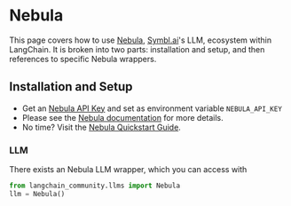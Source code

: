 # Nebula

This page covers how to use [Nebula](https://symbl.ai/nebula), [Symbl.ai](https://symbl.ai/)'s LLM, ecosystem within LangChain.
It is broken into two parts: installation and setup, and then references to specific Nebula wrappers.

## Installation and Setup

- Get an [Nebula API Key](https://info.symbl.ai/Nebula_Private_Beta.html) and set as environment variable `NEBULA_API_KEY`
- Please see the [Nebula documentation](https://docs.symbl.ai/docs/nebula-llm) for more details.
- No time? Visit the [Nebula Quickstart Guide](https://docs.symbl.ai/docs/nebula-quickstart).

### LLM

There exists an Nebula LLM wrapper, which you can access with
```python
from langchain_community.llms import Nebula
llm = Nebula()
```
